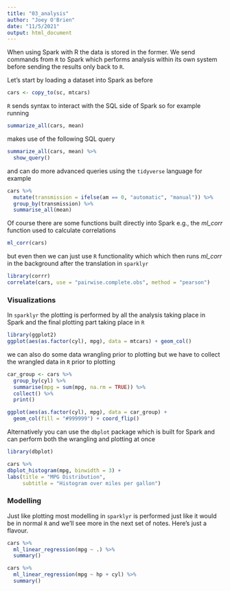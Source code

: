 ```yaml
---
title: "03_analysis"
author: "Joey O'Brien"
date: "11/5/2021"
output: html_document
---
```


When using Spark with R the data is stored in the former. We send commands from `R` to Spark which performs analysis within its own system before sending the results only back to `R`.

Let's start by loading a dataset into Spark as before

```r
cars <- copy_to(sc, mtcars)
```

`R` sends syntax to interact with the SQL side of Spark so for example running

```r
summarize_all(cars, mean)
```
makes use of the following SQL query

```r
summarize_all(cars, mean) %>%
  show_query()
```

and can do more advanced queries using the `tidyverse` language for example

```r
cars %>%
  mutate(transmission = ifelse(am == 0, "automatic", "manual")) %>%
  group_by(transmission) %>%
  summarise_all(mean)
```

Of course there are some functions built directly into Spark e.g., the _ml_corr_ function used to calculate correlations
```r
ml_corr(cars)
```
but even then we can just use `R` functionality which which then runs _ml_corr_ in the background after the translation in `sparklyr`

```r
library(corrr)
correlate(cars, use = "pairwise.complete.obs", method = "pearson") 
```
### Visualizations

In `sparklyr` the plotting is performed by all the analysis taking place in Spark and the final plotting part taking place in `R`

```r
library(ggplot2)
ggplot(aes(as.factor(cyl), mpg), data = mtcars) + geom_col()
```
we can also do some data wrangling prior to plotting but we have to collect the wrangled data in `R` prior to plotting

```r
car_group <- cars %>%
  group_by(cyl) %>%
  summarise(mpg = sum(mpg, na.rm = TRUE)) %>%
  collect() %>%
  print()
```

```r
ggplot(aes(as.factor(cyl), mpg), data = car_group) + 
  geom_col(fill = "#999999") + coord_flip()
```
Alternatively you can use the `dbplot` package which is built for Spark and can perform both the wrangling and plotting at once

```r
library(dbplot)

cars %>%
dbplot_histogram(mpg, binwidth = 3) +
labs(title = "MPG Distribution",
     subtitle = "Histogram over miles per gallon")
```
### Modelling

Just like plotting most modelling in `sparklyr` is performed just like it would be in normal `R` and we'll see more in the next set of notes. Here's just a flavour.

```r
cars %>% 
  ml_linear_regression(mpg ~ .) %>%
  summary()
```

```r
cars %>% 
  ml_linear_regression(mpg ~ hp + cyl) %>%
  summary()
```

